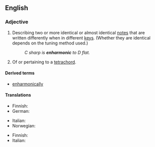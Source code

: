 ==English==

===Adjective===
{{wikipedia}}
{{en-adj|-}}

# {{lb|en|music}} Describing two or more identical or almost identical [[note]]s that are written differently when in different [[key]]s. (Whether they are identical depends on the tuning method used.)
#: ''C sharp is '''enharmonic''' to D flat.''
# {{lb|en|music}} Of or pertaining to a [[tetrachord]].

====Derived terms====
* [[enharmonically]]

====Translations====
{{trans-top|Describing two or more identical notes that are written differently when in different key}}
* Finnish: {{t+|fi|enharmoninen}}
* German: {{t|de|enharmonisch}}
{{trans-mid}}
* Italian: {{t|it|enarmonico}}
* Norwegian: {{t|no|enharmonisk}}
{{trans-bottom}}

{{trans-top|Of or pertaining to a tetrachord}}
* Finnish: {{t+|fi|enharmoninen}}
* Italian: {{t|it|enarmonico}}
{{trans-mid}}
{{trans-bottom}}